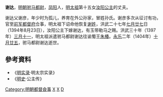 {{expand|time=2017-02-02T12:18:00+00:00}}
{{no footnotes|time=2017-02-02T12:18:00+00:00}}
'''谢达'''{{BD|14世纪|？|1404年||}}，[[明朝|明朝]][[驸马都尉|驸马都尉]]，[[凤阳|凤阳]]人，[[明太祖|明太祖]]第十五女[[汝阳公主|汝阳公主]]的丈夫。

谢达父谢彦，年少时为孤儿，养育在外公孙家，冒姓孙氏。谢彦多次从征讨有功，官至[[前军都督府|前军都督府]]佥事，明太祖下诏命他恢复[[谢姓|谢姓]]，洪武二十七年[[七月廿七|七月廿七]]日（1394年8月23日），汝阳公主下嫁谢达，有玉带勒马之赐。洪武三十年（1397年）[[三月十一|三月十一]]，明太祖派遣驸马都尉谢达往谕蜀王[[朱椿_(明朝)|朱椿]]。[[永乐_(明朝)|永乐]]二年（1404年）[[十月廿五|十月廿五]]，驸马都尉谢达逝世。

== 參考資料 ==
* 《[[明实录|明实录]]·明太宗实录》
* 《[[明史|明史]]·公主传》

[[Category:明朝都督僉事|Category:明朝都督僉事]]
[[Category:明朝驸马都尉|X]]
[[Category:凤阳人|X]]
[[Category:谢姓|D]]